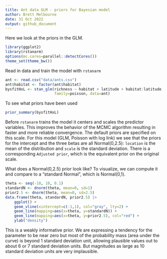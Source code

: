 ```yaml
---
title: Ant data GLM - priors for Bayesian model
author: Brett Melbourne
date: 31 Oct 2022
output: github_document
---
```


Here we look at the priors in the GLM.

```r
library(ggplot2)
library(rstanarm)
options(mc.cores=parallel::detectCores())
theme_set(theme_bw())
```

Read in data and train the model with `rstanarm`

```r
ant <- read.csv("data/ants.csv")
ant$habitat <- factor(ant$habitat)
bysfitHxL <- stan_glm(richness ~ habitat + latitude + habitat:latitude, 
                      family=poisson, data=ant)
```

To see what priors have been used

```r
prior_summary(bysfitHxL)
```

Before `rstanarm` trains the model it centers and scales the predictor variables. This improves the behavior of the MCMC algorithm resulting in faster and more reliable convergence. The default priors are specified on this scale. For this model (GLM, Poisson with log link) we see that the priors for the intercept and the three betas are all Normal(0,2.5): `location` is the mean of the distribution and `scale` is the standard deviation. There is a corresponding `Adjusted prior`, which is the equivalent prior on the original scale.

What does a Normal(0,2.5) prior look like? To visualize, we can compute it and compare to a "standard Normal", which is Normal(0,1).

```r
theta <- seq(-10, 10, 0.1)
standardN <- dnorm(theta, mean=0, sd=1)
prior2.5 <- dnorm(theta, mean=0, sd=2.5)
data.frame(theta, standardN, prior2.5) |> 
    ggplot() +
    geom_vline(xintercept=c(-1,1), col="gray", lty=2) +
    geom_line(mapping=aes(x=theta, y=standardN)) +
    geom_line(mapping=aes(x=theta, y=prior2.5), col="red") +
    ylab("density")
```

This is a weakly informative prior. We are expressing a tendency for the parameter to be near zero but most of the probability mass (area under the curve) is beyond 1 standard deviation unit, allowing plausible values out to about 6 or 7 standard deviation units. But magnitudes as large as 10 standard deviation units are very implausible.